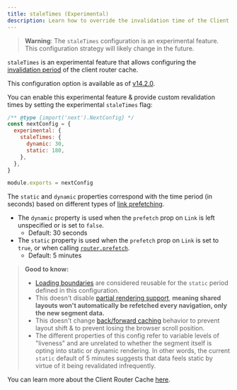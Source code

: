 ```yaml
---
title: staleTimes (Experimental)
description: Learn how to override the invalidation time of the Client Router Cache.
---
```


> **Warning**: The `staleTimes` configuration is an experimental feature. This configuration strategy will likely change in the future.

`staleTimes` is an experimental feature that allows configuring the [invalidation period](/docs/app/building-your-application/caching#duration-3) of the client router cache.

This configuration option is available as of [v14.2.0](https://github.com/vercel/next.js/releases/tag/v14.2.0).

You can enable this experimental feature & provide custom revalidation times by setting the experimental `staleTimes` flag:

```js filename="next.config.js"
/** @type {import('next').NextConfig} */
const nextConfig = {
  experimental: {
    staleTimes: {
      dynamic: 30,
      static: 180,
    },
  },
}

module.exports = nextConfig
```

The `static` and `dynamic` properties correspond with the time period (in seconds) based on different types of [link prefetching](/docs/app/api-reference/components/link#prefetch).

- The `dynamic` property is used when the `prefetch` prop on `Link` is left unspecified or is set to `false`.
  - Default: 30 seconds
- The `static` property is used when the `prefetch` prop on `Link` is set to `true`, or when calling [`router.prefetch`](/docs/app/building-your-application/caching#routerprefetch).
  - Default: 5 minutes

> **Good to know:**
>
> - [Loading boundaries](/docs/app/api-reference/file-conventions/loading) are considered reusable for the `static` period defined in this configuration.
> - This doesn't disable [partial rendering support](/docs/app/building-your-application/routing/linking-and-navigating#4-partial-rendering), **meaning shared layouts won't automatically be refetched every navigation, only the new segment data.**
> - This doesn't change [back/forward caching](/docs/app/building-your-application/caching#router-cache) behavior to prevent layout shift & to prevent losing the browser scroll position.
> - The different properties of this config refer to variable levels of "liveness" and are unrelated to whether the segment itself is opting into static or dynamic rendering. In other words, the current `static` default of 5 minutes suggests that data feels static by virtue of it being revalidated infrequently.

You can learn more about the Client Router Cache [here](/docs/app/building-your-application/caching#router-cache).

